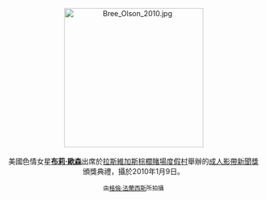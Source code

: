 <center>
[[File:Bree_Olson_2010.jpg|275px]]
<br><br>
美國色情女星'''[[布莉·歐森|布莉·歐森]]'''出席於[[拉斯維加斯|拉斯維加斯]][[棕櫚賭場度假村|棕櫚賭場度假村]]舉辦的[[成人影帶新聞獎|成人影帶新聞獎]]頒獎典禮，攝於2010年1月9日。
<p>
<small>由[[:en:User:Toglenn|格倫·法蘭西斯]]所拍攝</small>
</center>